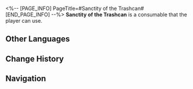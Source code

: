 <%-- [PAGE_INFO]
PageTitle=#Sanctity of the Trashcan#
[END_PAGE_INFO] --%>
{{Consumable Infobox
|id          = 408003
|image       = Item Sanctity of the Trashcan.png
|type        = Defense Consumables
|rarity      = 3
|effect      = Increase DEF of all allies by 20% in the next battle.
|description = It's hard to explain why a trashcan has dignity and why that dignity is so heavy.
|effectType  = 
|effectType2 = 
|effectType3 = 
|recipe      = 
|source1     = 
|source2     = 
|source3     = 
}}
'''Sanctity of the Trashcan''' is a consumable that the player can use.

==Other Languages==
{{Other Languages
|en   = Sanctity of the Trashcan
|zhs  = 垃圾桶的尊严
|zht  = 垃圾桶的尊嚴
|ja   = ゴミ箱の尊厳
|ko   = 쓰레기통의 존엄
|es   = Dignidad del cubo de basura
|fr   = Caractère sacré de la poubelle
|ru   = Достоинство мусорки
|th   = Sanctity of the Trashcan
|vi   = Lòng Tự Trọng Của Thùng Rác
|de   = Unantastbarkeit der Mülltonne
|id   = Sanctity of the Trash Can
|pt   = Santidade da Lata de Lixo
}}

==Change History==
{{Change History|1.0}}

==Navigation==
{{Consumable Navbox}}